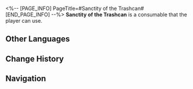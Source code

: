 <%-- [PAGE_INFO]
PageTitle=#Sanctity of the Trashcan#
[END_PAGE_INFO] --%>
{{Consumable Infobox
|id          = 408003
|image       = Item Sanctity of the Trashcan.png
|type        = Defense Consumables
|rarity      = 3
|effect      = Increase DEF of all allies by 20% in the next battle.
|description = It's hard to explain why a trashcan has dignity and why that dignity is so heavy.
|effectType  = 
|effectType2 = 
|effectType3 = 
|recipe      = 
|source1     = 
|source2     = 
|source3     = 
}}
'''Sanctity of the Trashcan''' is a consumable that the player can use.

==Other Languages==
{{Other Languages
|en   = Sanctity of the Trashcan
|zhs  = 垃圾桶的尊严
|zht  = 垃圾桶的尊嚴
|ja   = ゴミ箱の尊厳
|ko   = 쓰레기통의 존엄
|es   = Dignidad del cubo de basura
|fr   = Caractère sacré de la poubelle
|ru   = Достоинство мусорки
|th   = Sanctity of the Trashcan
|vi   = Lòng Tự Trọng Của Thùng Rác
|de   = Unantastbarkeit der Mülltonne
|id   = Sanctity of the Trash Can
|pt   = Santidade da Lata de Lixo
}}

==Change History==
{{Change History|1.0}}

==Navigation==
{{Consumable Navbox}}